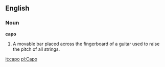 ==English==

===Noun===

'''capo'''

#A movable bar placed across the fingerboard of a guitar used to raise the pitch of all strings.

[[it:capo]]
[[pl:Capo]]
